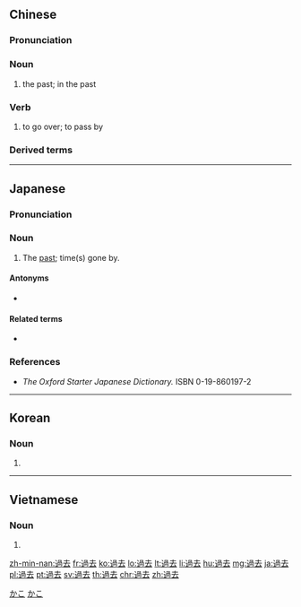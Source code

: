 {{also|过去}}
==Chinese==
{{zh-forms|s=过去}}

===Pronunciation===
{{zh-pron
|m=guòqù
|ma=y
|c=gwo3 heoi3
|h=pfs=ko-hi
|md=guó-kó̤
|mn=xm,tp,hc:kè-khì/qz,lk,sx,km,hc:kèr-khìr/zz,kh,tn,yl,tc:kòe-khì/tp,mg:kè-khù
|mn_note={{zh-l|*去}} is toneless for verb sense
|w=2ku qi,2ku qy
|cat=n,v
}}

===Noun===
{{zh-noun}}

# the past; in the past

===Verb===
{{zh-verb}}

# to go over; to pass by

===Derived terms===
{{zh-der|說得過去}}

{{zh-cat|Time|Beginning}}

----

==Japanese==
{{ja-kanjitab|か|こ|yomi=on}}

===Pronunciation===
{{ja-pron|かこ|acc=1}}

===Noun===
{{ja-noun|かこ|hhira=くわこ}}

# The [[past]]; time(s) gone by.

====Antonyms====
* {{ja-r|未来|みらい|gloss=(the) future}}

====Related terms====
* {{ja-r|現在|げんざい|gloss=(the) present}}

===References===
* ''The Oxford Starter Japanese Dictionary.'' ISBN 0-19-860197-2

[[Category:ja:Time|かこ]]
[[Category:Japanese basic words|かこ]]

----

==Korean==
{{ko-hanjatab}}

===Noun===
{{ko-noun|hj|rv=|hangeul=과거}}

# {{hanja form of|과거|the [[past]]}}

----

==Vietnamese==
{{vi-hantutab}}

===Noun===
{{vi-hantu}}

# {{han tu form of|quá khứ|the [[past]]}}

[[zh-min-nan:過去]]
[[fr:過去]]
[[ko:過去]]
[[lo:過去]]
[[lt:過去]]
[[li:過去]]
[[hu:過去]]
[[mg:過去]]
[[ja:過去]]
[[pl:過去]]
[[pt:過去]]
[[sv:過去]]
[[th:過去]]
[[chr:過去]]
[[zh:過去]]